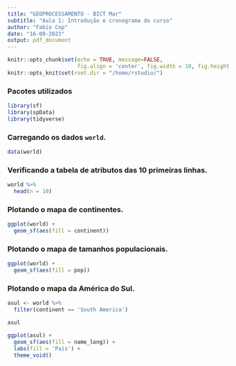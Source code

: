 ```yaml
---
title: "GEOPROCESSAMENTO - BICT Mar"
subtitle: "Aula 1: Introdução e cronograma do curso"
author: "Fabio Cop"
date: "16-08-2023"
output: pdf_document
---
```


```r
knitr::opts_chunk$set(echo = TRUE, message=FALSE,
                      fig.align = 'center', fig.width = 10, fig.height = 5)
knitr::opts_knit$set(root.dir = "/home/rstudio/")
```

### Pacotes utilizados
```r
library(sf)
library(spData)
library(tidyverse)
```

### Carregando os dados `world`.
```r
data(world)
```

### Verificando a tabela de atributos das 10 primeiras linhas.
```r
world %>% 
  head(n = 10)
```

### Plotando o mapa de continentes.
```r
ggplot(world) +
  geom_sf(aes(fill = continent))
```

### Plotando o mapa de tamanhos populacionais.
```r
ggplot(world) +
  geom_sf(aes(fill = pop))
```

### Plotando o mapa da América do Sul.
```r
asul <- world %>%  
  filter(continent == 'South America')

asul
```


```r
ggplot(asul) +
  geom_sf(aes(fill = name_long)) +
  labs(fill = 'País') +
  theme_void()
```
